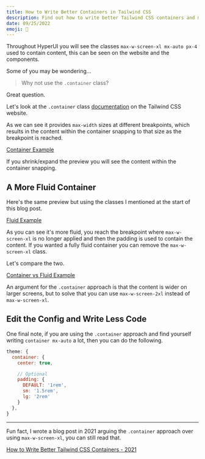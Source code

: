 ```yaml
---
title: How to Write Better Containers in Tailwind CSS
description: Find out how to write better Tailwind CSS containers and make your website feel more fluid as you change breakpoints.
date: 09/25/2022
emoji: 🫙
---
```


Throughout HyperUI you will see the classes `max-w-screen-xl mx-auto px-4` used to contain content, this can be seen on the website and the components.

Some of you may be wondering...

> Why not use the `.container` class?

Great question.

Let's look at the `.container` class [documentation](https://tailwindcss.com/docs/container) on the Tailwind CSS website.

As we can see it provides `max-width` sizes at different breakpoints, which results in the content within the container snapping to that size as the breakpoint is reached.

[Container Example](https://play.tailwindcss.com/b5FKBhVHw7?layout=preview&size=1866x900)

If you shrink/expand the preview you will see the content within the container snapping.

## A More Fluid Container

Here's the same preview but using the classes I mentioned at the start of this blog post.

[Fluid Example](https://play.tailwindcss.com/vwHBxhrJMC?layout=preview&size=1866x900)

As you can see it's more fluid, you reach the breakpoint where `max-w-screen-xl` is no longer applied and then the padding is used to contain the content. If you wanted a fully fluid container you can remove the `max-w-screen-xl` class.

Let's compare the two.

[Container vs Fluid Example](https://play.tailwindcss.com/A7HdMDPg0O?layout=preview&size=1866x900)

An argument for the `.container` approach is that the content is wider on larger screens, but to solve that you can use `max-w-screen-2xl` instead of `max-w-screen-xl`.

## Edit the Config and Write Less Code

One final note, if you are using the `.container` approach and find yourself writing `container mx-auto` a lot, then you can do the following.

```js
theme: {
  container: {
    center: true,

    // Optional
    padding: {
      DEFAULT: '1rem',
      sm: '1.5rem',
      lg: '2rem'
    }
  },
}
```

---

Fun fact, I wrote a blog post in 2021 arguing the `.container` approach over using `max-w-screen-xl`, you can still read that.

[How to Write Better Tailwind CSS Containers - 2021](https://v1.markmead.dev/blogs/how-to-write-better-tailwindcss-containers)
